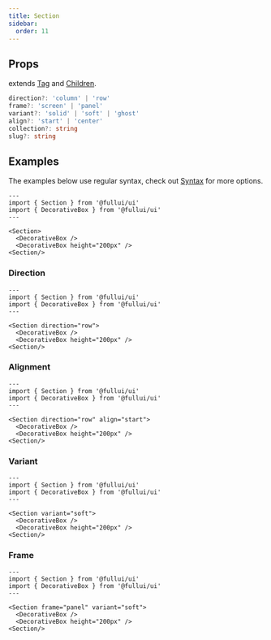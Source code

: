 ```yaml
---
title: Section
sidebar: 
  order: 11
---
```


## Props
extends [Tag](/utility/tag) and [Children](/utility/children).
```ts
direction?: 'column' | 'row'
frame?: 'screen' | 'panel'
variant?: 'solid' | 'soft' | 'ghost'
align?: 'start' | 'center'
collection?: string
slug?: string
```

## Examples
The examples below use regular syntax, check out [Syntax](/overview/syntax) for more options.

```astro live
---
import { Section } from '@fullui/ui'
import { DecorativeBox } from '@fullui/ui'
---

<Section>
  <DecorativeBox />
  <DecorativeBox height="200px" />
<Section/>
```

### Direction
```astro live
---
import { Section } from '@fullui/ui'
import { DecorativeBox } from '@fullui/ui'
---

<Section direction="row">
  <DecorativeBox />
  <DecorativeBox height="200px" />
<Section/>
```

### Alignment
```astro live
---
import { Section } from '@fullui/ui'
import { DecorativeBox } from '@fullui/ui'
---

<Section direction="row" align="start">
  <DecorativeBox />
  <DecorativeBox height="200px" />
<Section/>
```

### Variant
```astro live
---
import { Section } from '@fullui/ui'
import { DecorativeBox } from '@fullui/ui'
---

<Section variant="soft">
  <DecorativeBox />
  <DecorativeBox height="200px" />
<Section/>
```

### Frame
```astro live
---
import { Section } from '@fullui/ui'
import { DecorativeBox } from '@fullui/ui'
---

<Section frame="panel" variant="soft">
  <DecorativeBox />
  <DecorativeBox height="200px" />
<Section/>
```